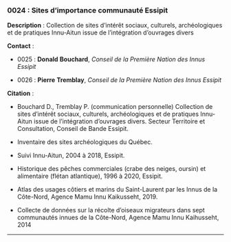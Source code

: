 ### 0024 : Sites d'importance communauté Essipit {-}

<!-- -------------------------------------------------- -->
**Description** : Collection de sites d'intérêt sociaux, culturels, archéologiques et de pratiques Innu-Aitun issue de l'intégration d'ouvrages divers

<!-- -------------------------------------------------- -->


<!-- -------------------------------------------------- -->



<!-- -------------------------------------------------- -->
**Contact** :


  - 0025 : **Donald** **Bouchard**, *Conseil de la Première Nation des Innus Essipit*

  - 0026 : **Pierre** **Tremblay**, *Conseil de la Première Nation des Innus Essipit*



<!-- -------------------------------------------------- -->
**Citation** :


  - Bouchard D., Tremblay P. (communication personnelle)  Collection de sites d'intérêt sociaux, culturels, archéologiques et de pratiques Innu-Aitun issue de l'intégration d'ouvrages divers. Secteur Territoire et Consultation, Conseil de Bande Essipit.

  - Inventaire des sites archéologiques du Québec.

  - Suivi Innu-Aitun, 2004 à 2018, Essipit.

  - Historique des pêches commerciales (crabe des neiges, oursin) et alimentaire (flétan atlantique), 1996 à 2020, Essipit.

  - Atlas des usages côtiers et marins du Saint-Laurent par les Innus de la Côte-Nord, Agence Mamu Innu Kaikusseht​, 2019.

  - Collecte de données sur la récolte d'oiseaux migrateurs dans sept communautés innues de la Côte-Nord, Agence Mamu Innu Kaihusseht, 2014




<!-- -------------------------------------------------- -->




<hr>
<br>
